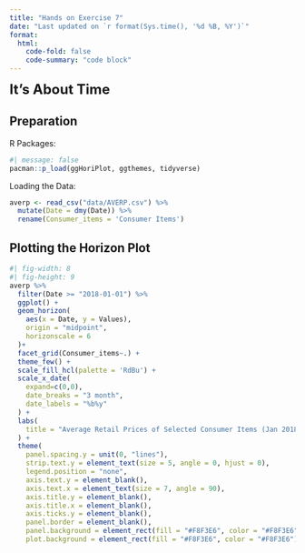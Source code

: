 ```yaml
---
title: "Hands on Exercise 7"
date: "Last updated on `r format(Sys.time(), '%d %B, %Y')`"
format:
  html:
    code-fold: false
    code-summary: "code block"
---
```


<font size ="5">**It's About Time**</font>

## Preparation

R Packages:

```r
#| message: false
pacman::p_load(ggHoriPlot, ggthemes, tidyverse)
```

Loading the Data:

```r
averp <- read_csv("data/AVERP.csv") %>%
  mutate(Date = dmy(Date)) %>%
  rename(Consumer_items = 'Consumer Items')
```

## Plotting the Horizon Plot

```r
#| fig-width: 8
#| fig-height: 9
averp %>% 
  filter(Date >= "2018-01-01") %>%
  ggplot() +
  geom_horizon(
    aes(x = Date, y = Values), 
    origin = "midpoint", 
    horizonscale = 6
  )+
  facet_grid(Consumer_items~.) +
  theme_few() +
  scale_fill_hcl(palette = 'RdBu') +
  scale_x_date(
    expand=c(0,0), 
    date_breaks = "3 month", 
    date_labels = "%b%y"
  ) +
  labs(
    title = "Average Retail Prices of Selected Consumer Items (Jan 2018 to Dec 2022)"
  ) +
  theme(
    panel.spacing.y = unit(0, "lines"), 
    strip.text.y = element_text(size = 5, angle = 0, hjust = 0),
    legend.position = "none",
    axis.text.y = element_blank(),
    axis.text.x = element_text(size = 7, angle = 90),
    axis.title.y = element_blank(),
    axis.title.x = element_blank(),
    axis.ticks.y = element_blank(),
    panel.border = element_blank(),
    panel.background = element_rect(fill = "#F8F3E6", color = "#F8F3E6"),
    plot.background = element_rect(fill = "#F8F3E6", color = "#F8F3E6"))

```
